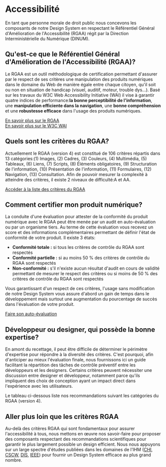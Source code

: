 
<Meta of={AccessStories} />

Accessibilité
=============

En tant que personne morale de droit public nous concevons les composants de notre Design System en respectant le Référentiel Général d'Amélioration de l'Accessibilité (RGAA) régit par la Direction Interministérielle du Numérique (DINUM).

[](https://digital-design-system.netlify.app/fondamentaux/accessibilite#quest-ce-que-le-referentiel-general-damelioration-de-laccessibilite-rgaa)Qu'est-ce que le Référentiel Général d'Amélioration de l'Accessibilité (RGAA)?
--------------------------------------------------------------------------------------------------------------------------------------------------------------------------------------------------------------------------------

Le RGAA est un outil méthodologique de certification permettant d'assurer par le respect de ses critères une manipulation des produits numériques dans le domaine du Web de manière égale entre chaque citoyen, qu'il soit ou non en situation de handicap (visuel, auditif, moteur, trouble dys...). Basé sur les travaux du W3C Web Accessibility Initiative (WAI) il vise à garantir quatre indices de performance:**la bonne perceptibilité de l'information**, une **manipulation efficiente dans la navigation**, une **bonne compréhension** et une **robustesse efficace** dans l'usage des produits numériques.

[En savoir plus sur le RGAA](https://www.numerique.gouv.fr/publications/rgaa-accessibilite/#contenu)<br/>
[En savoir plus sur le W3C WAI](https://www.w3.org/WAI/fundamentals/)

[](https://digital-design-system.netlify.app/fondamentaux/accessibilite#quels-sont-les-criteres-du-rgaa)Quels sont les critères du RGAA?
-----------------------------------------------------------------------------------------------------------------------------------------

Actuellement le RGAA (version 4) est constitué de 106 critères répartis dans 13 catégories:(1) Images, (2) Cadres, (3) Couleurs, (4) Multimédia, (5) Tableaux, (6) Liens, (7) Scripts, (8) Éléments obligatoires, (9) Structuration de l'information, (10) Présentation de l'information, (11) Formulaires, (12) Navigation, (13) Consultation. Afin de pouvoir mesurer la complexité à atteindre des critères, il existe 2 niveaux de difficulté:A et AA.

[Accéder à la liste des critères du RGAA](https://www.numerique.gouv.fr/publications/rgaa-accessibilite/methode-rgaa/criteres/#contenu)

[](https://digital-design-system.netlify.app/fondamentaux/accessibilite#comment-certifier-mon-produit-numerique)Comment certifier mon produit numérique?
---------------------------------------------------------------------------------------------------------------------------------------------------------

La conduite d'une évaluation pour attester de la conformité du produit numérique avec le RGAA peut être menée par un audit en auto-évaluation ou par un organisme tiers. Au terme de cette évaluation vous recevez un score et des informations complémentaires permettant de définir l'état de conformité de votre produit. Il existe 3 états:

-   **Conformité totale :** si tous les critères de contrôle du RGAA sont respectés
-   **Conformité partielle :** si au moins 50 % des critères de contrôle du RGAA sont respectés
-   **Non-conformité :** s'il n'existe aucun résultat d'audit en cours de validité permettant de mesurer le respect des critères ou si moins de 50 % des critères de contrôle du RGAA sont respectés

Vous garantissant d'un respect de ces critères, l'usage sans modification de notre Design System vous assure d'abord un gain de temps dans le développement mais surtout une augmentation du pourcentage de succès dans l'évaluation de votre produit.

[Faire son auto-évaluation](https://www.numerique.gouv.fr/publications/rgaa-accessibilite/kit/#contenu)

[](https://digital-design-system.netlify.app/fondamentaux/accessibilite#developpeur-ou-designer-qui-possede-la-bonne-expertise)Développeur ou designer, qui possède la bonne expertise?
----------------------------------------------------------------------------------------------------------------------------------------------------------------------------------------

En amont du recettage, il peut être difficile de déterminer le périmètre d'expertise pour répondre à la diversité des critères. C'est pourquoi, afin d'anticiper au mieux l'évaluation finale, nous fournissons ici un guide facilitant la répartition des tâches de contrôle préventif entre les développeurs et les designers. Certains critères peuvent nécessiter une discussion entre designer et développeur, notamment parce qu'ils impliquent des choix de conception ayant un impact direct dans l'expérience avec les utilisateurs.

Le tableau ci-dessous liste nos recommandations suivant les catégories du RGAA (version 4).

<Story of={AccessStories.AccessibilitePanel} />

[](https://digital-design-system.netlify.app/fondamentaux/accessibilite#aller-plus-loin-que-les-criteres-rgaa)Aller plus loin que les critères RGAA
---------------------------------------------------------------------------------------------------------------------------------------------------

Au-delà des critères RGAA qui sont fondamentaux pour assurer l'accessibilité à tous, nous mettons en œuvre nos savoir-faire pour proposer des composants respectant des recommandations scientifiques pour garantir le plus largement possible un design efficient. Nous nous appuyons sur un large spectre d'études publiées dans les domaines de l'IHM ([CHI](https://chi2021.acm.org/), [CSCW](https://cscw.acm.org/2022/), [DIS](https://dis.acm.org/2021/), [IEEE](https://ieeexplore.ieee.org/xpl/RecentIssue.jsp?punumber=2945)) pour fournir un Design System efficace au plus grand nombre.